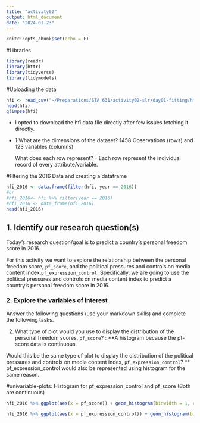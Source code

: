 ```yaml
---
title: "activity02"
output: html_document
date: "2024-01-23"
---
```


```r
knitr::opts_chunk$set(echo = F)
```

#Libraries

```r
library(readr)
library(httr)
library(tidyverse)
library(tidymodels)
```


#Uploading the data
```r
hfi <- read_csv("~/Preparations/STA 631/activity02-slr/day01-fitting/hfi data/hfi.csv")
head(hfi)
glimpse(hfi)
```

* I opted to download the hfi data file directly after few issues fetching it directly.

* 1.What are the dimensions of the dataset? 1458 Observations (rows) and 123 variables (columns)

  What does each row represent? - Each row represent the individual record of every attribute/variable.

#Fltering the 2016 Data and creating a dataframe
```r
hfi_2016 <- data.frame(filter(hfi, year == 2016))
#or
#hfi_2016<- hfi %>% filter(year == 2016)
#hfi_2016 <- data_frame(hfi_2016)
head(hfi_2016)
```
  
## 1. Identify our research question(s)
Today's research question/goal is to predict a country's personal freedom score in 2016.

For this activity we want to explore the relationship between the personal freedom score, `pf_score`, and the political pressures and controls on media content index,`pf_expression_control`.
Specifically, we are going to use the political pressures and controls on media content index to predict a country's personal freedom score in 2016.


### 2. Explore the variables of interest

Answer the following questions (use your markdown skills) and complete the following tasks.

2. What type of plot would you use to display the distribution of the personal freedom scores, `pf_score`? : 
**A histogram because the pf-score data is continuous. 
 
 Would this be the same type of plot to display the distribution of the political pressures and controls on media content index, `pf_expression_control`? 
 ** pf_expression_control would also be represented using histogram for the same reason.
 
 
#univariable-plots: Histogram for pf_expression_control and pf_score (Both are continuous)

```r
hfi_2016 %>% ggplot(aes(x = pf_score)) + geom_histogram(binwidth = 1, color = "black", fill = "blue") + labs(title = "Histogram of Personal Freedom Scores", x = "Personal Freedom Score", y = "Frequency")
```



```r

hfi_2016 %>% ggplot(aes(x = pf_expression_control)) + geom_histogram(binwidth = 1, color = "blue", fill = "green") + labs(title = "Histogram of the distribution of the political pressures and controls", x = "Distribution of the political pressures and controls on media content index", y = "Frequency")
```


 
  
  
  
  
  
  

